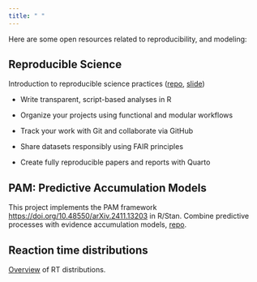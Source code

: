 ```yaml
---
title: " "
---
```


Here are some open resources related to reproducibility, and modeling:

## Reproducible Science

Introduction to reproducible science practices ([repo](https://github.com/Mar-Cald/repro-pre-school){target="_blank"}, [slide](https://mar-cald.github.io/repro-pre-school/slide/repro-preschool.html#/title-slide){target="_blank"})

-   Write transparent, script-based analyses in R

-   Organize your projects using functional and modular workflows

-   Track your work with Git and collaborate via GitHub

-   Share datasets responsibly using FAIR principles

-   Create fully reproducible papers and reports with Quarto

## PAM: Predictive Accumulation Models

This project implements the PAM framework <https://doi.org/10.48550/arXiv.2411.13203>{target="_blank"} in R/Stan. Combine predictive processes with evidence accumulation models, [repo](https://github.com/Mar-Cald/PAM-PredictiveAccumulationModels){target="_blank"}.

## Reaction time distributions

[Overview](https://mar-cald.github.io/tempi/){target="_blank"} of RT distributions.
